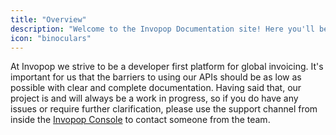 ```yaml
---
title: "Overview"
description: "Welcome to the Invopop Documentation site! Here you'll be able to find all the information you'll need to get up and running with Invopop."
icon: "binoculars"
---
```


At Invopop we strive to be a developer first platform for global invoicing. It's
important for us that the barriers to using our APIs should be as low as
possible with clear and complete documentation. Having said that, our project is
and will always be a work in progress, so if you do have any issues or require
further clarification, please use the support channel from inside the
[Invopop Console](https://console.invopop.com) to contact someone from the team.
